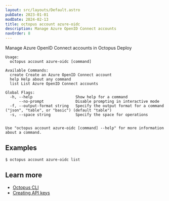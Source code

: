 ```yaml
---
layout: src/layouts/Default.astro
pubDate: 2023-01-01
modDate: 2024-02-13
title: octopus account azure-oidc
description: Manage Azure OpenID Connect accounts
navOrder: 8
---
```


Manage Azure OpenID Connect accounts in Octopus Deploy

```
Usage:
  octopus account azure-oidc [command]

Available Commands:
  create Create an Azure OpenID Connect account
  help Help about any command
  list List Azure OpenID Connect accounts

Global Flags:
  -h, --help                   Show help for a command
      --no-prompt              Disable prompting in interactive mode
  -f, --output-format string   Specify the output format for a command ("json", "table", or "basic") (default "table")
  -s, --space string           Specify the space for operations


Use "octopus account azure-oidc [command] --help" for more information about a command.
```

## Examples

<SamplesInstance />

```
$ octopus account azure-oidc list

```

## Learn more

- [Octopus CLI](/docs/octopus-rest-api/cli)
- [Creating API keys](/docs/octopus-rest-api/how-to-create-an-api-key)